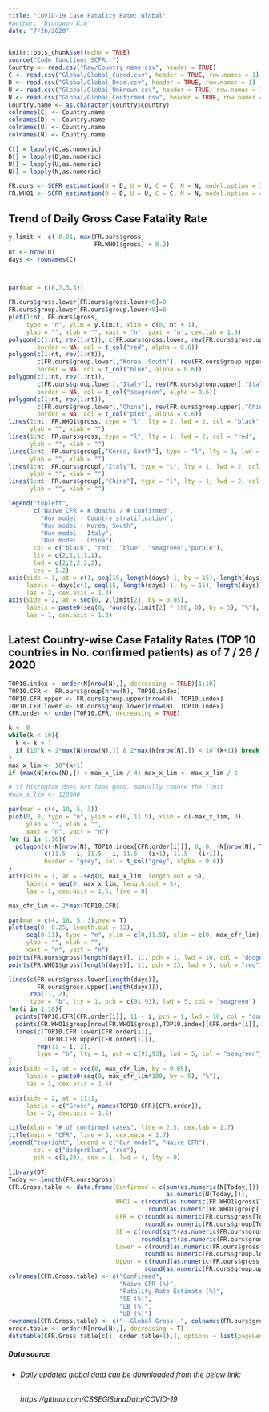 ```yaml
---
title: "COVID-19 Case Fatality Rate: Global"
#author: "Byungwon Kim"
date: "7/26/2020"
---
```


```r
knitr::opts_chunk$set(echo = TRUE)
source("Code_functions_SCFR.r")
Country <- read.csv("Raw/Country_name.csv", header = TRUE)
C <- read.csv("Global/Global_Cured.csv", header = TRUE, row.names = 1)
D <- read.csv("Global/Global_Dead.csv", header = TRUE, row.names = 1)
U <- read.csv("Global/Global_Unknown.csv", header = TRUE, row.names = 1)
N <- read.csv("Global/Global_Confirmed.csv", header = TRUE, row.names = 1)
Country.name <- as.character(Country$Country)
colnames(C) <- Country.name
colnames(D) <- Country.name
colnames(U) <- Country.name
colnames(N) <- Country.name

C[] = lapply(C,as.numeric)
D[] = lapply(D,as.numeric)
U[] = lapply(U,as.numeric)
N[] = lapply(N,as.numeric)

FR.ours <- SCFR_estimation(D = D, U = U, C = C, N = N, model.option = 1)
FR.WHO1 <- SCFR_estimation(D = D, U = U, C = C, N = N, model.option = 4)
```

## Trend of Daily Gross Case Fatality Rate

```r
y.limit <- c(-0.01, max(FR.ours$gross, 
                        FR.WHO1$gross) + 0.2)
nt <- nrow(D)
days <- rownames(C)



par(mar = c(8,7,5,3))

FR.ours$gross.lower[FR.ours$gross.lower<0]=0
FR.ours$group.lower[FR.ours$group.lower<0]=0
plot(1:nt, FR.ours$gross, 
     type = "n", ylim = y.limit, xlim = c(0, nt + 1),
     ylab = "", xlab = "", xaxt = "n", yaxt = "n", cex.lab = 1.5)
polygon(c(1:nt, rev(1:nt)), c(FR.ours$gross.lower, rev(FR.ours$gross.upper)), 
        border = NA, col = t_col("red", alpha = 0.6))
polygon(c(1:nt, rev(1:nt)), 
        c(FR.ours$group.lower[,"Korea, South"], rev(FR.ours$group.upper[,"Korea, South"])), 
        border = NA, col = t_col("blue", alpha = 0.6))
polygon(c(1:nt, rev(1:nt)), 
        c(FR.ours$group.lower[,"Italy"], rev(FR.ours$group.upper[,"Italy"])), 
        border = NA, col = t_col("seagreen", alpha = 0.6))
polygon(c(1:nt, rev(1:nt)), 
        c(FR.ours$group.lower[,"China"], rev(FR.ours$group.upper[,"China"])), 
        border = NA, col = t_col("pink", alpha = 0.6))
lines(1:nt, FR.WHO1$gross, type = "l", lty = 2, lwd = 2, col = "black",
      ylab = "", xlab = "")
lines(1:nt, FR.ours$gross, type = "l", lty = 1, lwd = 2, col = "red",
      ylab = "", xlab = "")
lines(1:nt, FR.ours$group[,"Korea, South"], type = "l", lty = 1, lwd = 2, col = "blue",
      ylab = "", xlab = "")
lines(1:nt, FR.ours$group[,"Italy"], type = "l", lty = 1, lwd = 2, col = "seagreen",
      ylab = "", xlab = "")
lines(1:nt, FR.ours$group[,"China"], type = "l", lty = 1, lwd = 2, col = "purple",
      ylab = "", xlab = "")

legend("topleft", 
       c("Naive CFR = # deaths / # confirmed", 
         "Our model - Country stratification",
         "Our model - Korea, South",
         "Our model - Italy",
         "Our model - China"), 
       col = c("black", "red", "blue", "seagreen","purple"), 
       lty = c(2,1,1,1,1),
       lwd = c(2,2,2,2,2),
       cex = 1.2)
axis(side = 1, at = c(1, seq(15, length(days)-1, by = 15), length(days)),
     labels = days[c(1, seq(15, length(days)-1, by = 15), length(days))],
     las = 2, cex.axis = 1.3)
axis(side = 2, at = seq(0, y.limit[2], by = 0.05),
     labels = paste0(seq(0, round(y.limit[2] * 100, 0), by = 5), "%"),
     las = 1, cex.axis = 1.3)

```

## Latest Country-wise Case Fatality Rates (TOP 10 countries in No. confirmed patients) as of 7 / 26 / 2020

```r
TOP10.index <- order(N[nrow(N),], decreasing = TRUE)[1:10]
TOP10.CFR <- FR.ours$group[nrow(N), TOP10.index]
TOP10.CFR.upper <- FR.ours$group.upper[nrow(N), TOP10.index]
TOP10.CFR.lower <- FR.ours$group.lower[nrow(N), TOP10.index]
CFR.order <- order(TOP10.CFR, decreasing = TRUE)

k <- 0
while(k < 10){
  k <- k + 1
  if (10^k < 2*max(N[nrow(N),]) & 2*max(N[nrow(N),]) < 10^(k+1)) break
}
max_x_lim <- 10^(k+1)
if (max(N[nrow(N),]) < max_x_lim / 4) max_x_lim <- max_x_lim / 2

# if histogram does not look good, manually choose the limit
#max_x_lim <- 120000

par(mar = c(4, 10, 5, 3))
plot(0, 0, type = "n", ylim = c(0, 11.5), xlim = c(-max_x_lim, 0),
     ylab = "", xlab = "",
     xaxt = "n", yaxt = "n")
for (i in 1:10){
  polygon(c(-N[nrow(N), TOP10.index[CFR.order[i]]], 0, 0, -N[nrow(N), TOP10.index[CFR.order[i]]]),
          c(11.5 - i, 11.5 - i, 11.5 - (i+1), 11.5 - (i+1)), 
          border = "grey", col = t_col("grey", alpha = 0.6))
}
axis(side = 1, at = -seq(0, max_x_lim, length.out = 5),
     labels = seq(0, max_x_lim, length.out = 5),
     las = 1, cex.axis = 1.5, line = 0)

max_cfr_lim <- 2*max(TOP10.CFR)

par(mar = c(4, 10, 5, 3),new = T)
plot(seq(0, 0.25, length.out = 12),
     seq(0:11), type = "n", ylim = c(0,11.5), xlim = c(0, max_cfr_lim),
     ylab = "", xlab = "",
     xaxt = "n", yaxt = "n")
points(FR.ours$gross[length(days)], 11, pch = 1, lwd = 10, col = "dodgerblue")
points(FR.WHO1$gross[length(days)], 11, pch = 23, lwd = 5, col = "red")

lines(c(FR.ours$gross.lower[length(days)],
        FR.ours$gross.upper[length(days)]),
      rep(11, 2),
      type = "b", lty = 1, pch = c(91,93), lwd = 5, col = "seagreen")
for(i in 1:10){
  points(TOP10.CFR[CFR.order[i]], 11 - i, pch = 1, lwd = 10, col = "dodgerblue")
  points(FR.WHO1$group[nrow(FR.WHO1$group),TOP10.index][CFR.order[i]], 11 - i, pch = 23, lwd = 5, col = "red")
  lines(c(TOP10.CFR.lower[CFR.order[i]], 
          TOP10.CFR.upper[CFR.order[i]]),
        rep(11 - i, 2), 
        type = "b", lty = 1, pch = c(91,93), lwd = 5, col = "seagreen")
}
axis(side = 3, at = seq(0, max_cfr_lim, by = 0.05),
     labels = paste0(seq(0, max_cfr_lim*100, by = 5), "%"),
     las = 1, cex.axis = 1.5)

axis(side = 2, at = 11:1,
     labels = c("Gross", names(TOP10.CFR)[CFR.order]),
     las = 2, cex.axis = 1.5)

title(xlab = "# of confirmed cases", line = 2.5, cex.lab = 1.7)
title(main = "CFR", line = 3, cex.main = 1.7)
legend("topright", legend = c("Our model", "Naive CFR"),
       col = c("dodgerblue", "red"),
       pch = c(1,23), cex = 1, lwd = 4, lty = 0)

```

```r
library(DT)
Today <- length(FR.ours$gross)
CFR.Gross.table <- data.frame(Confirmed = c(sum(as.numeric(N[Today,])),
                                            as.numeric(N[Today,])),
                              WHO1 = c(round(as.numeric(FR.WHO1$gross[Today])*100,2),
                                       round(as.numeric(FR.WHO1$group[Today,])*100,2)),
                              CFR = c(round(as.numeric(FR.ours$gross[Today]) * 100, 2),
                                      round(as.numeric(FR.ours$group[Today,]) * 100, 2)),
                              SE = c(round(sqrt(as.numeric(FR.ours$gross.variance[Today])) * 100, 2),
                                     round(sqrt(as.numeric(FR.ours$group.variance[Today,])) * 100, 2)),
                              Lower = c(round(as.numeric(FR.ours$gross.lower[Today]) * 100, 2),
                                      round(as.numeric(FR.ours$group.lower[Today,]) * 100, 2)),
                              Upper = c(round(as.numeric(FR.ours$gross.upper[Today]) * 100, 2),
                                      round(as.numeric(FR.ours$group.upper[Today,]) * 100, 2)))
colnames(CFR.Gross.table) <- c("Confirmed",
                               "Naive CFR (%)",
                               "Fatality Rate Estimate (%)", 
                               "SE (%)", 
                               "LB (%)", 
                               "UB (%)")
rownames(CFR.Gross.table) <- c("--Global Gross--", colnames(FR.ours$group))
order.table <- order(N[nrow(N),], decreasing = T)
datatable(CFR.Gross.table[c(1, order.table+1),], options = list(pageLength = 10))
```

##### *Data source*
  * ###### *Daily updated global data can be downloaded from the below link:*
    ###### https://github.com/CSSEGISandData/COVID-19


